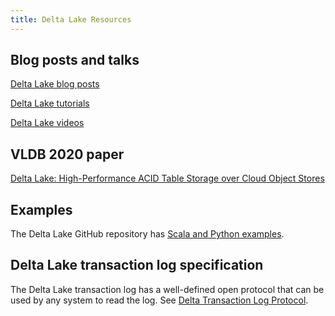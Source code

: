 ```yaml
---
title: Delta Lake Resources
---
```


## Blog posts and talks

[Delta Lake blog posts](https://delta.io/blog)

[Delta Lake tutorials](https://delta.io/learn/tutorials/)

[Delta Lake videos](https://delta.io/learn/videos/)

## VLDB 2020 paper

[Delta Lake: High-Performance ACID Table Storage over Cloud Object Stores](https://databricks.com/wp-content/uploads/2020/08/p975-armbrust.pdf)

## Examples

The Delta Lake GitHub repository has [Scala and Python examples](https://github.com/delta-io/delta/tree/master/examples/).

## Delta Lake transaction log specification

The Delta Lake transaction log has a well-defined open protocol that can be used by any system to read the log. See [Delta Transaction Log Protocol](https://github.com/delta-io/delta/blob/master/PROTOCOL.md).